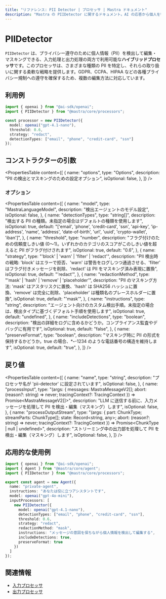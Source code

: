 ```yaml
---
title: "リファレンス: PII Detector | プロセッサ | Mastra ドキュメント"
description: "Mastra の PIIDetector に関するドキュメント。AI の応答から個人を特定できる情報（PII）を検出し、伏せ字処理（編集）します。"
---
```


# PIIDetector

`PIIDetector` は、プライバシー遵守のために個人情報（PII）を検出して編集・マスキングできる、入力処理と出力処理の両方で利用可能な**ハイブリッドプロセッサ**です。このプロセッサは、さまざまな種類の PII を特定し、それらの取り扱いに関する柔軟な戦略を提供します。GDPR、CCPA、HIPAA などの各種プライバシー規制への遵守を確保するため、複数の編集方法に対応しています。

## 利用例

```typescript copy
import { openai } from "@ai-sdk/openai";
import { PIIDetector } from "@mastra/core/processors";

const processor = new PIIDetector({
  model: openai("gpt-4.1-nano"),
  threshold: 0.6,
  strategy: "redact",
  detectionTypes: ["email", "phone", "credit-card", "ssn"]
});
```


## コンストラクターの引数

<PropertiesTable
  content={[
    {
      name: "options",
      type: "Options",
      description: "PII の検出とマスキングのための設定オプション",
      isOptional: false,
    },
  ]}
/>

### オプション

<PropertiesTable
  content={[
    {
      name: "model",
      type: "MastraLanguageModel",
      description: "検出エージェントのモデル設定",
      isOptional: false,
    },
    {
      name: "detectionTypes",
      type: "string[]",
      description: "検出する PII の種類。未指定の場合はデフォルトの種類を使用します",
      isOptional: true,
      default: "['email', 'phone', 'credit-card', 'ssn', 'api-key', 'ip-address', 'name', 'address', 'date-of-birth', 'url', 'uuid', 'crypto-wallet', 'iban']",
    },
    {
      name: "threshold",
      type: "number",
      description: "フラグ付けのための信頼度しきい値 (0〜1)。いずれかのカテゴリのスコアがこのしきい値を超えると PII がフラグ付けされます",
      isOptional: true,
      default: "0.6",
    },
    {
      name: "strategy",
      type: "'block' | 'warn' | 'filter' | 'redact'",
      description: "PII 検出時の戦略: 'block' はエラーで拒否、'warn' は警告をログしつつ通過させる、'filter' はフラグ付きメッセージを削除、'redact' は PII をマスキング済み表現に置換",
      isOptional: true,
      default: "'redact'",
    },
    {
      name: "redactionMethod",
      type: "'mask' | 'hash' | 'remove' | 'placeholder'",
      description: "PII のマスキング方法: 'mask' はアスタリスクに置換、'hash' は SHA256 ハッシュに置換、'remove' は完全に削除、'placeholder' は種類名のプレースホルダーに置換",
      isOptional: true,
      default: "'mask'",
    },
    {
      name: "instructions",
      type: "string",
      description: "エージェント向けのカスタム検出手順。未指定の場合は、検出タイプに基づくデフォルト手順を使用します",
      isOptional: true,
      default: "undefined",
    },
    {
      name: "includeDetections",
      type: "boolean",
      description: "検出の詳細をログに含めるかどうか。コンプライアンス監査やデバッグに有用です",
      isOptional: true,
      default: "false",
    },
    {
      name: "preserveFormat",
      type: "boolean",
      description: "マスキング時に PII の形式を保持するかどうか。true の場合、***-**-1234 のような電話番号の構造を維持します",
      isOptional: true,
      default: "true",
    },
  ]}
/>

## 戻り値

<PropertiesTable
  content={[
    {
      name: "name",
      type: "string",
      description: "プロセッサ名が 'pii-detector' に設定されています",
      isOptional: false,
    },
    {
      name: "processInput",
      type: "(args: { messages: MastraMessageV2[]; abort: (reason?: string) => never; tracingContext?: TracingContext }) => Promise<MastraMessageV2[]>",
      description: "LLM に送信する前に、入力メッセージを処理して PII を検出・編集（マスキング）します",
      isOptional: false,
    },
    {
      name: "processOutputStream",
      type: "(args: { part: ChunkType; streamParts: ChunkType[]; state: Record<string, any>; abort: (reason?: string) => never; tracingContext?: TracingContext }) => Promise<ChunkType | null | undefined>",
      description: "ストリーミング中の出力部を処理して PII を検出・編集（マスキング）します",
      isOptional: false,
    },
  ]}
/>

## 応用的な使用例

```typescript filename="src/mastra/agents/private-agent.ts" showLineNumbers copy
import { openai } from "@ai-sdk/openai";
import { Agent } from "@mastra/core/agent";
import { PIIDetector } from "@mastra/core/processors";

export const agent = new Agent({
  name: "private-agent",
  instructions: "あなたは役に立つアシスタントです",
  model: openai("gpt-4o-mini"),
  inputProcessors: [
    new PIIDetector({
      model: openai("gpt-4.1-nano"),
      detectionTypes: ["email", "phone", "credit-card", "ssn"],
      threshold: 0.6,
      strategy: "redact",
      redactionMethod: "mask",
      instructions: "メッセージの意図を保ちながら個人情報を検出して編集する",
      includeDetections: true,
      preserveFormat: true
    })
  ]
});
```


## 関連情報

- [入力プロセッサ](/docs/agents/input-processors)
- [出力プロセッサ](/docs/agents/output-processors)
